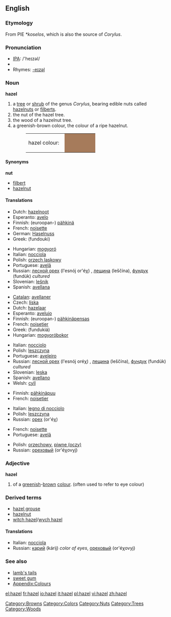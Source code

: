 {{see|Hazel}}
{{wikipedia}}
==English==

===Etymology===
From PIE ''*koselos'', which is also the source of ''Corylus''.

===Pronunciation===
*[[w:IPA|IPA]]: /'heɪzəl/
*{{audio|en-us-hazel.ogg|Audio (US)}}
*Rhymes: [[Rhymes:English:-eɪzəl|-eɪzəl]]

===Noun===
'''hazel'''

# a [[tree]] or [[shrub]] of the genus ''Corylus'', bearing edible nuts called [[hazelnut]]s or [[filbert]]s.
# the nut of the hazel tree.
# the wood of a hazelnut tree.
# a greenish-brown colour, the colour of a ripe hazelnut.
#:<table><tr><td>hazel colour: &nbsp;</td><td bgcolor="#A67B5B" width="80">&nbsp; </td></tr></table>

====Synonyms====
'''nut'''
*[[filbert]]
*[[hazelnut]]

====Translations====
{{trans-top|Nut}}
*Dutch: [[hazelnoot]]
*Esperanto: [[avelo]]
*Finnish: (euroopan-) [[pähkinä]]
*French: [[noisette]] {{f}}
*German: [[Haselnuss]] {{f}}
*Greek: {{t|el|φουντούκι|n}} (fundouki)
{{trans-mid}}
*Hungarian: [[mogyoró]]
*Italian: [[nocciola]] {{f}}
*Polish: [[orzech laskowy]] {{m}}
*Portuguese: [[avelã]] {{f}}
*Russian: [[лесной орех]] (l'esnój or'éχ) {{m}}, [[лещина]] (leščína), [[фундук]] (fundúk) {{m}} ''cultured''
*Slovenian: [[lešnik]] {{m}}
*Spanish: [[avellana]] {{f}}
{{trans-bottom}}

{{trans-top|Tree / shrub}}
*[[Catalan]]: [[avellaner]]
*Czech: [[líska]] {{f}}
*Dutch: [[hazelaar]] {{m}}
*Esperanto: [[avelujo]]
*Finnish: (euroopan-) [[pähkinä]][[pensas]]
*French: [[noisetier]] {{m}}
*Greek: {{t|el|φουντουκιά|f}} (fundukiá)
*Hungarian: [[mogyoró]][[bokor]]
{{trans-mid}}
*Italian: [[nocciolo]] {{m}}
*Polish: [[leszczyna]] {{f}}
*Portuguese: [[aveleiro]] {{m}}
*Russian: [[лесной орех]] (l'esnój oréχ) {{m}}, [[лещина]] (leščína), [[фундук]] (fundúk) {{m}} ''cultured''
*Slovenian: [[leska]] {{f}}
*Spanish: [[avellano]] {{m}}
*Welsh: [[cyll]] {{f}}{{p}}
{{trans-bottom}}

{{trans-top|Wood}}
*Finnish: [[pähkinäpuu]]
*French: [[noisetier]] {{m}}
{{trans-mid}}
*Italian: [[legno di nocciolo]] {{m}}
*Polish: [[leszczyna]] {{f}}
*Russian: [[орех]] (or'éχ) {{m}}
{{trans-bottom}}

{{trans-top|Colour}}
*French: [[noisette]] {{f}}
*Portuguese: [[avelã]] {{f}}
{{trans-mid}}
*Polish: [[orzechowy]], [[piwne (oczy)]]
*Russian: [[ореховый]] (or'éχovyj) {{m}}
{{trans-bottom}}

===Adjective===
'''hazel'''

# of a [[greenish]]-[[brown]] [[colour]]. (often used to refer to eye colour)

===Derived terms===
*[[hazel grouse]]
*[[hazelnut]]
*[[witch hazel]]/[[wych hazel]]

====Translations====
{{rfc-level|Translations at L4+ not in L3 POS section}}
{{trans-top|colour}}
*Italian: [[nocciola]]
*Russian: [[карий]] (kárij) ''color of eyes'', [[ореховый]] (or'éχovyj)
{{trans-mid}}
{{trans-bottom}}

===See also===
*[[lamb's tails]]
*[[sweet gum]]
*[[Wiktionary_Appendix:Colours|Appendix:Colours]]

[[Category:Browns]]
[[Category:Colors]]
[[Category:Nuts]]
[[Category:Trees]]
[[Category:Woods]]

[[el:hazel]]
[[fr:hazel]]
[[io:hazel]]
[[it:hazel]]
[[pl:hazel]]
[[vi:hazel]]
[[zh:hazel]]